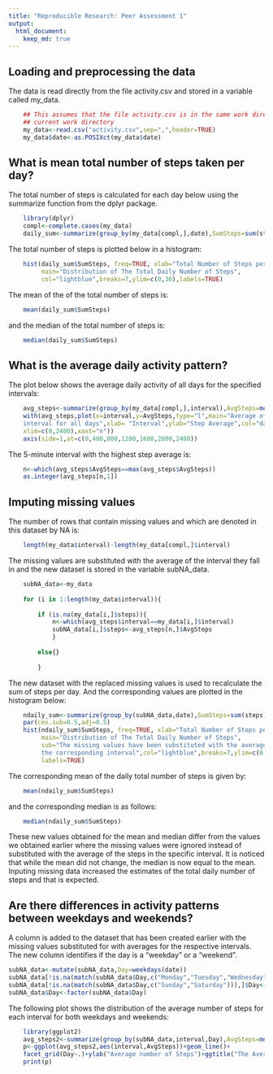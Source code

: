 ```yaml
---
title: "Reproducible Research: Peer Assessment 1"
output: 
  html_document:
    keep_md: true
---
```



## Loading and preprocessing the data
The data is read directly from the file activity.csv and stored in a variable called my_data.

```r
    ## This assumes that the file activity.csv is in the same work directory as the
    ## current work directory
    my_data<-read.csv("activity.csv",sep=",",header=TRUE)
    my_data$date<-as.POSIXct(my_data$date)
```


## What is mean total number of steps taken per day?
The total number of steps is calculated for each day below using the summarize function from the dplyr package.

```r
    library(dplyr)
    compl<-complete.cases(my_data)
    daily_sum<-summarize(group_by(my_data[compl,],date),SumSteps=sum(steps))
```  

The total number of steps is plotted below in a histogram:
```r
    hist(daily_sum$SumSteps, freq=TRUE, xlab="Total Number of Steps per Day", 
         main="Distribution of The Total Daily Number of Steps", 
         col="lightblue",breaks=7,ylim=c(0,30),labels=TRUE)
```  

The mean of the of the total number of steps is:
```r
    mean(daily_sum$SumSteps)
```

and the median of the total number of steps is:
```r
    median(daily_sum$SumSteps)
```


## What is the average daily activity pattern?
The plot below shows the average daily activity of all days for the specified intervals:  

```r
    avg_steps<-summarize(group_by(my_data[compl,],interval),AvgSteps=mean(steps))
    with(avg_steps,plot(x=interval,y=AvgSteps,type="l",main="Average of steps taken per
    interval for all days",xlab= "Interval",ylab="Step Average",col="darkorange",
    xlim=c(0,2400),xaxt="n"))
    axis(side=1,at=c(0,400,800,1200,1600,2000,2400))
```  

The 5-minute interval with the highest step average is:

```r
    n<-which(avg_steps$AvgSteps==max(avg_steps$AvgSteps))
    as.integer(avg_steps[n,1])
```   


## Imputing missing values
The number of rows that contain missing values and which are denoted in this dataset by NA is:

```r
    length(my_data$interval)-length(my_data[compl,]$interval)
```

The missing values are substituted with the average of the interval they fall in and the new dataset is stored in the variable subNA_data.

```r
    subNA_data<-my_data
    
    for (i in 1:length(my_data$interval)){
        
        if (is.na(my_data[i,]$steps)){
            n<-which(avg_steps$interval==my_data[i,]$interval)
            subNA_data[i,]$steps<-avg_steps[n,]$AvgSteps
            }
        
        else{}
        
        }
```

The new dataset with the replaced missing values is used to recalculate the sum of steps per day. And the corresponding values are plotted in the histogram below:

```r
    ndaily_sum<-summarize(group_by(subNA_data,date),SumSteps=sum(steps)) 
    par(cex.sub=0.5,adj=0.5)
    hist(ndaily_sum$SumSteps, freq=TRUE, xlab="Total Number of Steps per Day", 
         main="Distribution of The Total Daily Number of Steps",
         sub="The missing values have been substituted with the average of steps for 
         the corresponding interval",col="lightblue",breaks=7,ylim=c(0,40),
         labels=TRUE)
```

The corresponding mean of the daily total number of steps is given by:
```r
    mean(ndaily_sum$SumSteps)
```

and the corresponding median is as follows:
```r
    median(ndaily_sum$SumSteps)
```

These new values obtained for the mean and median differ from the values we obtained earlier where the missing values were ignored instead of substituted with the average of the steps in the specific interval. It is noticed that while the mean did not change, the median is now equal to the mean.
Inputing missing data increased the estimates of the total daily number of steps and that is expected.

## Are there differences in activity patterns between weekdays and weekends?
A column is added to the dataset that has been created earlier with the missing values substituted for with averages for the respective intervals. The new column identifies if the day is a "weekday" or a "weekend". 
```r
subNA_data<-mutate(subNA_data,Day=weekdays(date))
subNA_data[!is.na(match(subNA_data$Day,c("Monday","Tuesday","Wednesday","Thursday", "Friday"))),]$Day<-"Weekday"
subNA_data[!is.na(match(subNA_data$Day,c("Sunday","Saturday"))),]$Day<-"Weekend"
subNA_data$Day<-factor(subNA_data$Day)
```  
The following plot shows the distribution of the average number of steps for each interval for both weekdays and weekends:
```r
    library(ggplot2)
    avg_steps2<-summarize(group_by(subNA_data,interval,Day),AvgSteps=mean(steps))
    p<-ggplot(avg_steps2,aes(interval,AvgSteps))+geom_line()+
    facet_grid(Day~.)+ylab("Average number of Steps")+ggtitle("The Average Number of Steps for each Interval for both Weekdays and Weekends")+xlab("Interval")
    print(p)
```
